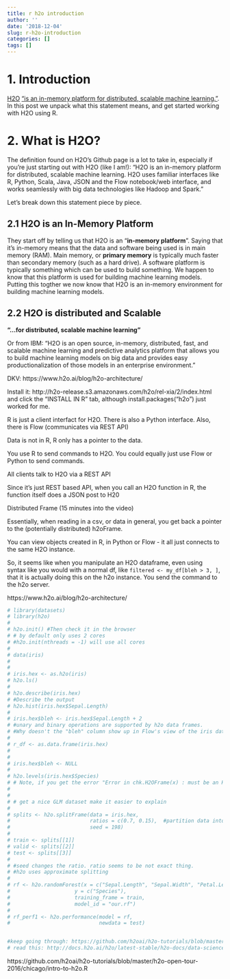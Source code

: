 ```yaml
---
title: r h2o introduction
author: ''
date: '2018-12-04'
slug: r-h2o-introduction
categories: []
tags: []
---
```


# 1. Introduction
[H2O](https://www.h2o.ai/) ["is an in-memory platform for distributed, scalable machine learning."](https://github.com/h2oai/h2o-3). In this post we unpack what this statement means, and get started working with H2O using R.

# 2. What is H2O?

The definition found on H2O's Github page is a lot to take in, especially if you're just starting out with H2O (like I am!): "H2O is an in-memory platform for distributed, scalable machine learning. H2O uses familiar interfaces like R, Python, Scala, Java, JSON and the Flow notebook/web interface, and works seamlessly with big data technologies like Hadoop and Spark."

Let's break down this statement piece by piece.

## 2.1 H2O is an In-Memory Platform

They start off by telling us that H2O is an "__in-memory platform__". Saying that it's in-memory means that the data and software being used is in main memory (RAM). Main memory, or __primary memory__ is typically much faster than secondary memory (such as a hard drive). A software platform is typically something which can be used to build something. We happen to know that this platform is used for building machine learning models. Putting this togther we now know that H2O is an in-memory environment for building machine learning models.

## 2.2 H2O is distributed and Scalable

__"...for distributed, scalable machine learning"__

Or from IBM: "H2O is an open source, in-memory, distributed, fast, and scalable machine learning and predictive analytics platform that allows you to build machine learning models on big data and provides easy productionalization of those models in an enterprise environment."

DKV: https://www.h2o.ai/blog/h2o-architecture/

Install it: http://h2o-release.s3.amazonaws.com/h2o/rel-xia/2/index.html and click the "INSTALL IN R" tab, although install.packages("h2o") just worked for me.

R is just a client interfact for H2O. There is also a Python interface. Also, there is Flow (communicates via REST API)

Data is not in R, R only has a pointer to the data.

You use R to send commands to H2O. You could equally just use Flow or Python to send commands.

All clients talk to H2O via a REST API

Since it's just REST based API, when you call an H2O function in R, the function itself does a JSON post to H20

Distributed Frame (15 minutes into the video)

Essentially, when reading in a csv, or data in general, you get back a pointer to the (potentially distributed) h2oFrame.

You can view objects created in R, in Python or Flow - it all just connects to the same H2O instance.

So, it seems like when you manipulate an H2O dataframe, even using syntax like you would with a normal df, like  `filtered <- my_df[bleh > 3, ]`, that it is actually doing this on the h2o instance. You send the command to the h2o server.


https://www.h2o.ai/blog/h2o-architecture/

```r
# library(datasets)
# library(h2o)
# 
# h2o.init() #Then check it in the browser
# # by default only uses 2 cores
# #h2o.init(nthreads = -1) will use all cores
# 
# data(iris)
# 
# 
# iris.hex <- as.h2o(iris)  
# h2o.ls()
# 
# h2o.describe(iris.hex)
# #Describe the output
# h2o.hist(iris.hex$Sepal.Length)
# 
# iris.hex$bleh <- iris.hex$Sepal.Length + 2
# #unary and binary operations are supported by h2o data frames. 
# #Why doesn't the "bleh" column show up in Flow's view of the iris dataframe... but it does create a new dataframe with a random name which has this new column? wtf....
# 
# r_df <- as.data.frame(iris.hex)
# 
# 
# iris.hex$bleh <- NULL
# 
# h2o.levels(iris.hex$Species)
# # Note, if you get the error "Error in chk.H2OFrame(x) : must be an H2OFrame" - check that you spelled the column name correctly, case sensitive and all
# 
# 
# # get a nice GLM dataset make it easier to explain
# 
# splits <- h2o.splitFrame(data = iris.hex, 
#                          ratios = c(0.7, 0.15),  #partition data into 70%, 15%, 15% chunks
#                          seed = 198) 
# 
# train <- splits[[1]]
# valid <- splits[[2]]
# test <- splits[[3]]
# 
# #seed changes the ratio. ratio seems to be not exact thing.
# #h2o uses approximate splitting
# 
# rf <- h2o.randomForest(x = c("Sepal.Length", "Sepal.Width", "Petal.Length", "Petal.Width"), 
#                     y = c("Species"), 
#                     training_frame = train,
#                     model_id = "our.rf")
# 
# rf_perf1 <- h2o.performance(model = rf,
#                             newdata = test)


#keep going through: https://github.com/h2oai/h2o-tutorials/blob/master/h2o-open-tour-2016/chicago/intro-to-h2o.R
# read this: http://docs.h2o.ai/h2o/latest-stable/h2o-docs/data-science/drf.html

```

https://github.com/h2oai/h2o-tutorials/blob/master/h2o-open-tour-2016/chicago/intro-to-h2o.R